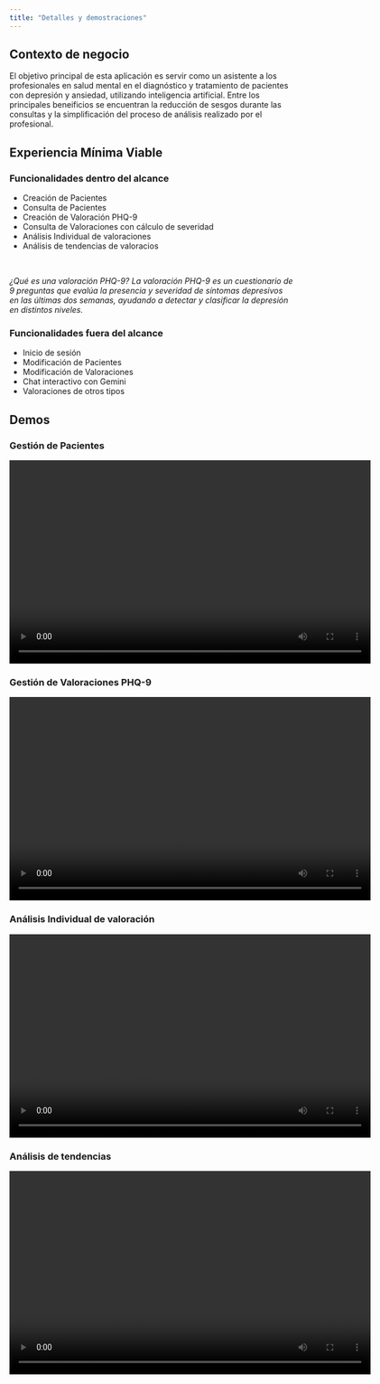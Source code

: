 ```yaml
---
title: "Detalles y demostraciones"
---
```


## Contexto de negocio

El objetivo principal de esta aplicación es servir como un asistente a los profesionales en salud mental en el diagnóstico y tratamiento de pacientes con depresión y ansiedad, utilizando inteligencia artificial. Entre los principales beneificios se encuentran la reducción de sesgos durante las consultas y la simplificación del proceso de análisis realizado por el profesional.

## Experiencia Mínima Viable

### Funcionalidades dentro del alcance

- Creación de Pacientes
- Consulta de Pacientes
- Creación de Valoración PHQ-9
- Consulta de Valoraciones con cálculo de severidad
- Análisis Individual de valoraciones
- Análisis de tendencias de valoracios

<br/>

*¿Qué es una valoración PHQ-9? La valoración PHQ-9 es un cuestionario de 9 preguntas que evalúa la presencia y severidad de síntomas depresivos en las últimas dos semanas, ayudando a detectar y clasificar la depresión en distintos niveles.*

### Funcionalidades fuera del alcance

- Inicio de sesión
- Modificación de Pacientes
- Modificación de Valoraciones
- Chat interactivo con Gemini
- Valoraciones de otros tipos

## Demos

### Gestión de Pacientes###

<div>
<video width="640" height="360" controls>
  <source src="./recursos/gestionPaciente.mp4" type="video/mp4">
  Tu navegador no soporta la etiqueta de video.
</video>
</div>

### Gestión de Valoraciones PHQ-9
<div>
<video width="640" height="360" controls>
  <source src="./recursos/valoracionPHQ9.mp4" type="video/mp4">
  Tu navegador no soporta la etiqueta de video.
</video>
</div>

### Análisis Individual de valoración
<div>
<video width="640" height="360" controls>
  <source src="./recursos/AnalisisIndividual.mp4" type="video/mp4">
  Tu navegador no soporta la etiqueta de video.
</video>
</div>

### Análisis de tendencias
<div>
<video width="640" height="360" controls>
  <source src="./recursos/AnalisisTendencias.mp4" type="video/mp4">
  Tu navegador no soporta la etiqueta de video.
</video>
</div>

